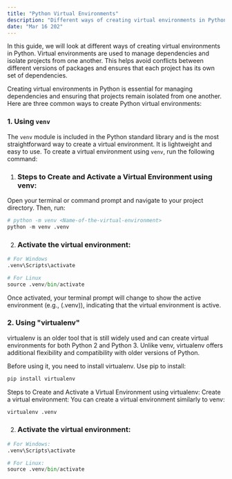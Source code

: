 ```yaml
---
title: "Python Virtual Environments"
description: "Different ways of creating virtual environments in Python."
date: "Mar 16 202"
---
```

In this guide, we will look at different ways of creating virtual environments in Python. Virtual environments are used to manage dependencies and isolate projects from one another. This helps avoid conflicts between different versions of packages and ensures that each project has its own set of dependencies. 

Creating virtual environments in Python is essential for managing dependencies and ensuring that projects remain isolated from one another. Here are three common ways to create Python virtual environments:

### 1. Using `venv`

The `venv` module is included in the Python standard library and is the most straightforward way to create a virtual environment. It is lightweight and easy to use. To create a virtual environment using `venv`, run the following command:

1. <h3>Steps to Create and Activate a Virtual Environment using venv:</h3>

Open your terminal or command prompt and navigate to your project directory. Then, run:

```python
# python -m venv <Name-of-the-virtual-environment>
python -m venv .venv 
```

2. <h3>Activate the virtual environment:</h3>

```python
# For Windows
.venv\Scripts\activate
```

```python
# For Linux
source .venv/bin/activate
```

Once activated, your terminal prompt will change to show the active environment (e.g., (.venv)), indicating that the virtual environment is active.


### 2. Using "virtualenv"

virtualenv is an older tool that is still widely used and can create virtual environments for both Python 2 and Python 3. Unlike venv, virtualenv offers additional flexibility and compatibility with older versions of Python.

Before using it, you need to install virtualenv. Use pip to install:

```python
pip install virtualenv
```

Steps to Create and Activate a Virtual Environment using virtualenv:
Create a virtual environment: You can create a virtual environment similarly to venv:

```python 
virtualenv .venv 
```
2. <h3>Activate the virtual environment:</h3>

```python
# For Windows:
.venv\Scripts\activate
```
```python
# For Linux:
source .venv/bin/activate
```
